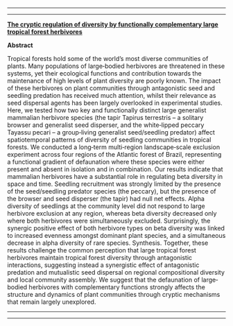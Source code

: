 

___________________________________________________________________________________________________

___________________________________________________________________________________________________


[**The cryptic regulation of diversity by functionally complementary large tropical forest herbivores**](https://besjournals.onlinelibrary.wiley.com/doi/full/10.1111/1365-2745.13257)

**Abstract**

Tropical forests hold some of the world's most diverse communities of plants. Many populations of large‐bodied herbivores are threatened in these systems, yet their ecological functions and contribution towards the maintenance of high levels of plant diversity are poorly known. The impact of these herbivores on plant communities through antagonistic seed and seedling predation has received much attention, whilst their relevance as seed dispersal agents has been largely overlooked in experimental studies.
Here, we tested how two key and functionally distinct large generalist mammalian herbivore species (the tapir Tapirus terrestris – a solitary browser and generalist seed disperser, and the white‐lipped peccary Tayassu pecari – a group‐living generalist seed/seedling predator) affect spatiotemporal patterns of diversity of seedling communities in tropical forests. We conducted a long‐term multi‐region landscape‐scale exclusion experiment across four regions of the Atlantic forest of Brazil, representing a functional gradient of defaunation where these species were either present and absent in isolation and in combination.
Our results indicate that mammalian herbivores have a substantial role in regulating beta diversity in space and time. Seedling recruitment was strongly limited by the presence of the seed/seedling predator species (the peccary), but the presence of the browser and seed disperser (the tapir) had null net effects. Alpha diversity of seedlings at the community level did not respond to large herbivore exclusion at any region, whereas beta diversity decreased only where both herbivores were simultaneously excluded. Surprisingly, the synergic positive effect of both herbivore types on beta diversity was linked to increased evenness amongst dominant plant species, and a simultaneous decrease in alpha diversity of rare species.
Synthesis. Together, these results challenge the common perception that large tropical forest herbivores maintain tropical forest diversity through antagonistic interactions, suggesting instead a synergistic effect of antagonistic predation and mutualistic seed dispersal on regional compositional diversity and local community assembly. We suggest that the defaunation of large‐bodied herbivores with complementary functions strongly affects the structure and dynamics of plant communities through cryptic mechanisms that remain largely unexplored.

___________________________________________________________________________________________________

___________________________________________________________________________________________________